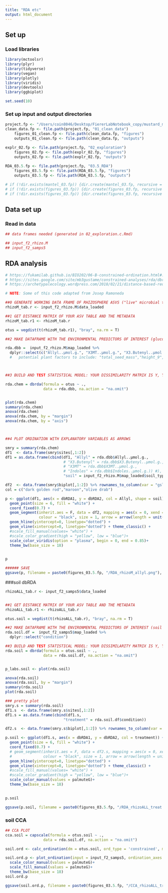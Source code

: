 ```yaml
---
title: "RDA etc"
output: html_document
---
```

## Set up

### Load libraries
```r
library(mctoolsr)
library(plyr) 
library(tidyverse) 
library(vegan)
library(plotly)
library(viridis)
library(devtools)
library(ggbiplot)

set.seed(10)
```

### Set up input and output directories
```r
project.fp <- "/Users/coin8046/Desktop/FiererLabNotebook_copy/mustard_microbiome/mustard_16S/r_analyses"
clean_data.fp <- file.path(project.fp, "01_clean_data")
    figures_01_clean.fp <- file.path(clean_data.fp, "figures")
    outputs_01_clean.fp <- file.path(clean_data.fp, "outputs")

explr_02.fp <- file.path(project.fp, "02_exploration")
    figures_02.fp <- file.path(explr_02.fp, "figures")
    outputs_02.fp <- file.path(explr_02.fp, "outputs")
    
RDA_03.5.fp <- file.path(project.fp, "03.5_RDA")
    figures_03.5.fp <- file.path(RDA_03.5.fp, "figures")
    outputs_03.5.fp <- file.path(RDA_03.5.fp, "outputs")

# if (!dir.exists(mantel_03.fp)) {dir.create(mantel_03.fp, recursive = TRUE)}    
# if (!dir.exists(figures_03.fp)) {dir.create(figures_03.fp, recursive = TRUE)}
# if (!dir.exists(figures_03.fp)) {dir.create(figures_03.fp, recursive = TRUE)}
```

## Data set up 

### Read in data
```r
## data frames needed (generated in 02_exploration.c.Rmd)

## input_f2_rhizo.M
## input_f2_samps5
```


## RDA analysis
```r
# https://fukamilab.github.io/BIO202/06-B-constrained-ordination.html#:~:text=Constrained%20ordinations%20use%20an%20a,the%20variation%20in%20the%20data).
# https://sites.google.com/site/mb3gustame/constrained-analyses/rda/dbrda
# https://archetypalecology.wordpress.com/2018/02/21/distance-based-redundancy-analysis-db-rda-in-r/

# NOTE: Some of this code adapted from Josep Ramoneda

##0 GENERATE WORKING DATA FRAME OF RHIZOSPHERE ASVS ("live" microbial treatment only)
rhizoM_tab.r <- input_f2_rhizo.M$data_loaded

##1 GET DISTANCE MATRIX OF YOUR ASV TABLE AND THE METADATA
rhizoM_tab.r1 <- rhizoM_tab.r

otus = vegdist(t(rhizoM_tab.r1), "bray", na.rm = T)

##2 MAKE DATAFRAME WITH THE ENVIRONMENTAL PREDICTORS OF INTEREST (glucosinolate content in seeds)

rda.dbb =  input_f2_rhizo.M$map_loaded %>%
  dplyr::select(c("Allyl..µmol.g.", "X3MT..µmol.g.", "X3.Butenyl..µmol.g.","Indoles..µmol.g.")) 
  #   potential plant factors to include: "total_seed_mass","height_9", "total_seed_mass",



##3 BUILD AND TEST STATISTICAL MODEL: YOUR DISSIMILARITY MATRIX IS Y, YOUR PREDICTORS ARE X

rda.chem = dbrda(formula = otus ~ .,
                 data = rda.dbb, na.action = "na.omit") 


plot(rda.chem)
summary(rda.chem)
anova(rda.chem) 
anova(rda.chem, by = "margin") 
anova(rda.chem, by = "axis") 



##4 PLOT ORDINATION WITH EXPLANATORY VARIABLES AS ARROWS

smry = summary(rda.chem)
df1  <- data.frame(smry$sites[,1:2])       
df1 = as.data.frame(cbind(df1, "Allyl" = rda.dbb$Allyl..µmol.g.,
                          # "X3.Butenyl" = rda.dbb$X3.Butenyl..µmol.g., 
                          # "X3MT" = rda.dbb$X3MT..µmol.g.,
                          # "Indoles" = rda.dbb$Indoles..µmol.g.)) #), 
                          "soil" = input_f2_rhizo.M$map_loaded$soil_type.x)) 

df2  <- data.frame(smry$biplot[,1:2]) %>% rownames_to_column(var = "gsl")
col = c("dark golden rod","maroon","olive drab")

p <- ggplot(df1, aes(x = dbRDA1, y = dbRDA2, col = Allyl, shape = soil)) + 
  geom_point(size = 6, fill = "white") +
  coord_fixed(0.7) + 
  geom_segment(inherit.aes = F, data = df2, mapping = aes(x = 0, xend = 1.8*dbRDA1, y = 0, yend = 1.8*dbRDA2),
               colour = "black", size = 1, arrow = arrow(length = unit(0.25, "cm"))) +
  geom_hline(yintercept=0, linetype="dotted") +
  geom_vline(xintercept=0, linetype="dotted") + theme_classic() +
  #scale_fill_manual(values= "white") +
  #scale_color_gradient(high = "yellow", low = "blue")+
  scale_color_viridis(option = "plasma", begin = 0, end = 0.85)+
  theme_bw(base_size = 18)
  

p

###### SAVE
ggsave(p, filename = paste0(figures_03.5.fp, "/RDA_rhizoM_allyl.png"), height = 8, width = 10)

```


###soil dbRDA
```r

rhizoALL_tab.r <- input_f2_samps5$data_loaded


##1 GET DISTANCE MATRIX OF YOUR ASV TABLE AND THE METADATA
rhizoALL_tab.r1 <- rhizoALL_tab.r 

otus.soil = vegdist(t(rhizoALL_tab.r), "bray", na.rm = T)

##2 MAKE DATAFRAME WITH THE ENVIRONMENTAL PREDICTORS OF INTEREST (soil inoculation condition)
rda.soil.df =  input_f2_samps5$map_loaded %>%
  dplyr::select("condition") 

##3 BUILD AND TEST STATISTICAL MODEL: YOUR DISSIMILARITY MATRIX IS Y, YOUR PREDICTORS ARE X
rda.soil = dbrda(formula = otus.soil ~ .,
                 data = rda.soil.df, na.action = "na.omit") 


p_labs.soil <- plot(rda.soil)

anova(rda.soil) 
anova(rda.soil, by = "margin") 
summary(rda.soil)
plot(rda.soil)

### pretty plot
smry.s = summary(rda.soil)
df1.s  <- data.frame(smry.s$sites[,1:2])       
df1.s = as.data.frame(cbind(df1.s, 
                          "treatment" = rda.soil.df$condition)) 

df2.s  <- data.frame(smry.s$biplot[,1:2]) %>% rownames_to_column(var = "treatment")

p.soil <- ggplot(df1.s, aes(x = dbRDA1, y = dbRDA2, col = treatment)) + 
  geom_point(size = 6, fill = "white") +
  coord_fixed(0.7) + 
  # geom_segment(inherit.aes = F, data = df2.s, mapping = aes(x = 0, xend = 1.8*dbRDA1, y = 0, yend = 1.8*dbRDA2),
  #              colour = "black", size = 1, arrow = arrow(length = unit(0.25, "cm"))) +
  geom_hline(yintercept=0, linetype="dotted") +
  geom_vline(xintercept=0, linetype="dotted") + theme_classic() +
  #scale_fill_manual(values= "white") +
  #scale_color_gradient(high = "yellow", low = "blue")+
  scale_color_manual(values = palmuteG)+
  theme_bw(base_size = 18)
  

p.soil

ggsave(p.soil, filename = paste0(figures_03.5.fp, "/RDA_rhizoALL_treat.png"), height = 8, width = 10)
```

### soil CCA
```r
## CCA PLOT
cca.soil = capscale(formula = otus.soil ~ .,
                 data = rda.soil.df, na.action = "na.omit") 

soil.ord <- calc_ordination(dm = otus.soil, ord_type = 'constrained', metadata_map = input_f2_samps5$map_loaded, constrain_factor = 'condition')

soil.ord.p <- plot_ordination(input = input_f2_samps5, ordination_axes = soil.ord, color_cat = 'condition', hulls = TRUE)+
  scale_color_manual(values = palmuteG)+
  scale_fill_manual(values = palmuteG)+
  theme_bw(base_size = 18)
soil.ord.p

ggsave(soil.ord.p, filename = paste0(figures_03.5.fp, "/CCA_rhizoALL_treat.png"), height = 8, width = 10)
```
